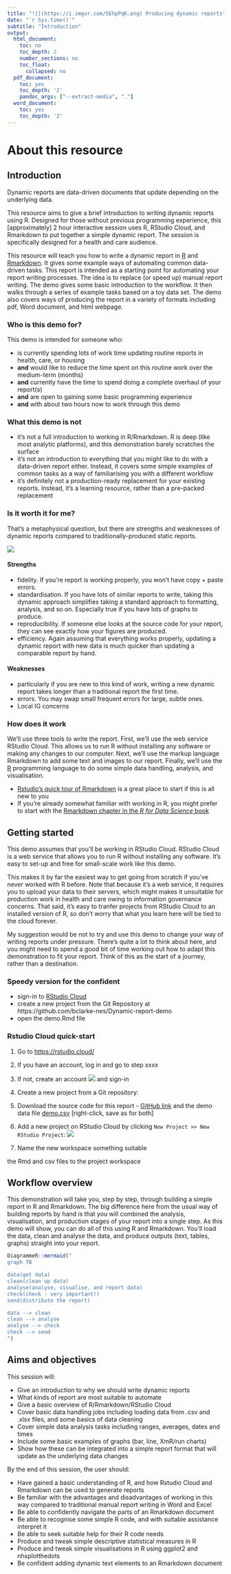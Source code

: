---
title: "![](https://i.imgur.com/5EhpPqK.png) Producing dynamic reports"
date: "`r Sys.time()`"
subtitle: "Introduction"
output:
  html_document:
    toc: no
    toc_depth: 2
    number_sections: no
    toc_float:
      collapsed: no
  pdf_document:
    toc: yes
    toc_depth: '2'
    pandoc_args: ["--extract-media", "."]
  word_document:
    toc: yes
    toc_depth: '2'
---
# About this resource {.tabset}
## Introduction

Dynamic reports are data-driven documents that update depending on the underlying data.

This resource aims to give a brief introduction to writing dynamic reports using R. Designed for those without previous programming experience, this [approximately] 2 hour interactive session uses R, RStudio Cloud, and Rmarkdown to put together a simple dynamic report. The session is specifically designed for a health and care audience.

This resource will teach you how to write a dynamic report in [R](https://www.r-project.org/) and [Rmarkdown](http://rmarkdown.rstudio.com). It gives some example ways of automating common data-driven tasks. This report is intended as a starting point for automating your report writing processes. The idea is to replace (or speed up) manual report writing. The demo gives some basic introduction to the workflow. It then walks through a series of example tasks based on a toy data set. The demo also covers ways of producing the report in a variety of formats including pdf, Word document, and html webpage.

### Who is this demo for?
This demo is intended for someone who:

+ is currently spending lots of work time updating routine reports in health, care, or housing
+ **and** would like to reduce the time spent on this routine work over the medium-term (months)
+ **and** currently have the time to spend doing a complete overhaul of your report(s) 
+ **and** are open to gaining some basic programming experience
+ **and** with about two hours now to work through this demo

### What this demo is not

+ it's not a full introduction to working in R/Rmarkdown. R is deep (like most analytic platforms), and this demonstration barely scratches the surface
+ it's not an introduction to everything that you might like to do with a data-driven report either. Instead, it covers some simple examples of common tasks as a way of familiarising you with a different workflow
+ it's definitely not a production-ready replacement for your existing reports. Instead, it's a learning resource, rather than a pre-packed replacement

### Is it worth it for me?

That's a metaphysical question, but there are strengths and weaknesses of dynamic reports compared to traditionally-produced static reports.

![](https://i.imgur.com/1GhhzM2.png)

#### Strengths

+ fidelity. If you're report is working properly, you won't have copy + paste errors.
+ standardisation. If you have lots of similar reports to write, taking this dynamic approach simplifies taking a standard approach to formatting, analysis, and so on. Especially true if you have lots of graphs to produce.
+ reproducibility. If someone else looks at the source code for your report, they can see exactly how your figures are produced.
+ efficiency. Again assuming that everything works properly, updating a dynamic report with new data is much quicker than updating a comparable report by hand.

#### Weaknesses

+ particularly if you are new to this kind of work, writing a new dynamic report takes longer than a traditional report the first time.
+ errors. You may swap small frequent errors for large, subtle ones.
+ Local IG concerns

### How does it work

We'll use three tools to write the report. First, we'll use the web service RStudio Cloud. This allows us to run R without installing any software or making any changes to our computer. Next, we'll use the markup language Rmarkdown to add some text and images to our report. Finally, we'll use the [R](https://www.r-project.org/) programming language to do some simple data handling, analysis, and visualisation.

+ [Rstudio's quick tour of Rmarkdown](https://rmarkdown.rstudio.com/authoring_quick_tour.html) is a great place to start if this is all new to you
+ If you're already somewhat familiar with working in R, you might prefer to start with the [Rmarkdown chapter in the *R for Data Science* book](https://r4ds.had.co.nz/r-markdown.html)

## Getting started

This demo assumes that you'll be working in RStudio Cloud. RStudio Cloud is a web service that allows you to run R without installing any software. It's easy to set-up and free for small-scale work like this demo.

This makes it by far the easiest way to get going from scratch if you've never worked with R before. Note that because it's a web service, it requires you to upload your data to their servers, which might makes it unsuitable for production work in health and care owing to information governance concerns. That said, it's easy to tranfer projects from RStudio Cloud to an installed version of R, so don't worry that what you learn here will be tied to the cloud forever. 

My suggestion would be not to try and use this demo to change your way of writing reports under pressure. There's quite a lot to think about here, and you might need to spend a good bit of time working out how to adapt this demonstration to fit your report. Think of this as the start of a journey, rather than a destination.

### Speedy version for the confident
+ sign-in to [RStudio Cloud](https://rstudio.cloud/)
+ create a new project from the Git Repository at https://github.com/bclarke-nes/Dynamic-report-demo 
+ open the demo.Rmd file

### Rstudio Cloud quick-start

1. Go to [https://rstudio.cloud/](https://rstudio.cloud/)
2. If you have an account, log in and go to step xxxx
3. If not, create an account ![](https://i.imgur.com/2p1w6ts.png) and sign-in
4. Create a new project from a Git repository: ![]()


4. Download the source code for this report - [GitHub link](https://raw.githubusercontent.com/bclarke-nes/Dynamic-report-demo/master/demo.Rmd) and the demo data file [demo.csv](https://raw.githubusercontent.com/bclarke-nes/Dynamic-report-demo/master/demo.csv) [right-click, save as for both]
5. Add a new project on RStudio Cloud by clicking ```New Project >> New RStudio Project```: ![](https://i.imgur.com/ajnIoHQ.png)
6. Name the new workspace something suitable

the Rmd and csv files to the project workspace

## Workflow overview

This demonstration will take you, step by step, through building a simple report in R and Rmarkdown. The big difference here from the usual way of building reports by hand is that you will combined the analysis, visualisation, and production stages of your report into a single step. As this demo will show, you can do all of this using R and Rmarkdown. You'll load the data, clean and analyse the data, and produce outputs (text, tables, graphs) straight into your report.


```{R message=FALSE, warning=FALSE,echo=F, fig.show='hold', out.width = "50%", fig.align = "default"}
DiagrammeR::mermaid("
graph TB

data(get data)
clean(clean up data)
analyse(analyse, visualise, and report data)
check(check - very important!)
send(distribute the report)

data --> clean
clean --> analyse
analyse --> check
check --> send
")

```

## Aims and objectives

This session will: 

-	Give an introduction to why we should write dynamic reports
-	What kinds of report are most suitable to automate
-	Give a basic overview of R/Rmarkdown/RStudio Cloud
-	Cover basic data handling jobs including loading data from .csv and .xlsx files, and some basics of data cleaning
-	Cover simple data analysis tasks including ranges, averages, dates and times
-	Include some basic examples of graphs (bar, line, XmR/run charts) 
-	Show how these can be integrated into a simple report format that will update as the underlying data changes

By the end of this session, the user should:

-	Have gained a basic understanding of R, and how Rstudio Cloud and Rmarkdown can be used to generate reports
-	Be familiar with the advantages and disadvantages of working in this way compared to traditional manual report writing in Word and Excel
-	Be able to confidently navigate the parts of an Rmarkdown document
-	Be able to recognise some simple R code, and with suitable assistance interpret it
-	Be able to seek suitable help for their R code needs
-	Produce and tweak simple descriptive statistical measures in R
-	Produce and tweak simple visualisations in R using ggplot2 and nhsplotthedots
-	Be confident adding dynamic text elements to an Rmarkdown document